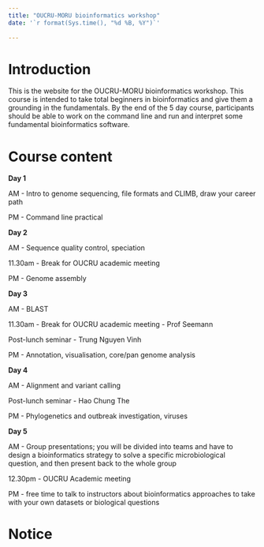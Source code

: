 ```yaml
---
title: "OUCRU-MORU bioinformatics workshop"
date: '`r format(Sys.time(), "%d %B, %Y")`'
                
---
```


# Introduction {-}

This is the website for the OUCRU-MORU bioinformatics workshop. 
This course is intended to take total beginners in bioinformatics and give them a grounding in the fundamentals. 
By the end of the 5 day course, participants should be able to work on the command line and run and interpret some fundamental bioinformatics software.

# Course content {-}

**Day 1**

AM - Intro to genome sequencing, file formats and CLIMB, draw your career path

PM - Command line practical

**Day 2**

AM - Sequence quality control, speciation

11.30am - Break for OUCRU academic meeting

PM - Genome assembly

**Day 3**

AM - BLAST

11.30am - Break for OUCRU academic meeting - Prof Seemann

Post-lunch seminar - Trung Nguyen Vinh

PM - Annotation, visualisation, core/pan genome analysis

**Day 4**

AM - Alignment and variant calling

Post-lunch seminar - Hao Chung The

PM - Phylogenetics and outbreak investigation, viruses

**Day 5**

AM - Group presentations; you will be divided into teams and have to design a bioinformatics strategy to solve a specific microbiological question, and then present back to the whole group

12.30pm - OUCRU Academic meeting

PM - free time to talk to instructors about bioinformatics approaches to take with your own datasets or biological questions

# Notice {-}